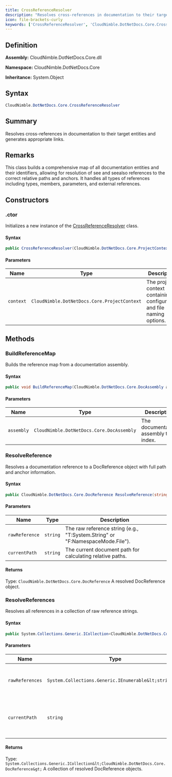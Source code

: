 ```yaml
---
title: CrossReferenceResolver
description: "Resolves cross-references in documentation to their target entities and generates appropriate links."
icon: file-brackets-curly
keywords: ['CrossReferenceResolver', 'CloudNimble.DotNetDocs.Core.CrossReferenceResolver', 'CloudNimble.DotNetDocs.Core', 'class', 'System.Object']
---
```


## Definition

**Assembly:** CloudNimble.DotNetDocs.Core.dll

**Namespace:** CloudNimble.DotNetDocs.Core

**Inheritance:** System.Object

## Syntax

```csharp
CloudNimble.DotNetDocs.Core.CrossReferenceResolver
```

## Summary

Resolves cross-references in documentation to their target entities and generates appropriate links.

## Remarks

This class builds a comprehensive map of all documentation entities and their identifiers,
            allowing for resolution of see and seealso references to the correct relative paths and anchors.
            It handles all types of references including types, members, parameters, and external references.

## Constructors

### .ctor

Initializes a new instance of the [CrossReferenceResolver](CrossReferenceResolver) class.

#### Syntax

```csharp
public CrossReferenceResolver(CloudNimble.DotNetDocs.Core.ProjectContext context)
```

#### Parameters

| Name | Type | Description |
|------|------|-------------|
| `context` | `CloudNimble.DotNetDocs.Core.ProjectContext` | The project context containing configuration and file naming options. |

## Methods

### BuildReferenceMap

Builds the reference map from a documentation assembly.

#### Syntax

```csharp
public void BuildReferenceMap(CloudNimble.DotNetDocs.Core.DocAssembly assembly)
```

#### Parameters

| Name | Type | Description |
|------|------|-------------|
| `assembly` | `CloudNimble.DotNetDocs.Core.DocAssembly` | The documentation assembly to index. |

### ResolveReference

Resolves a documentation reference to a DocReference object with full path and anchor information.

#### Syntax

```csharp
public CloudNimble.DotNetDocs.Core.DocReference ResolveReference(string rawReference, string currentPath)
```

#### Parameters

| Name | Type | Description |
|------|------|-------------|
| `rawReference` | `string` | The raw reference string (e.g., "T:System.String" or "F:NamespaceMode.File"). |
| `currentPath` | `string` | The current document path for calculating relative paths. |

#### Returns

Type: `CloudNimble.DotNetDocs.Core.DocReference`
A resolved DocReference object.

### ResolveReferences

Resolves all references in a collection of raw reference strings.

#### Syntax

```csharp
public System.Collections.Generic.ICollection<CloudNimble.DotNetDocs.Core.DocReference> ResolveReferences(System.Collections.Generic.IEnumerable<string> rawReferences, string currentPath)
```

#### Parameters

| Name | Type | Description |
|------|------|-------------|
| `rawReferences` | `System.Collections.Generic.IEnumerable&lt;string&gt;` | The collection of raw reference strings. |
| `currentPath` | `string` | The current document path for calculating relative paths. |

#### Returns

Type: `System.Collections.Generic.ICollection&lt;CloudNimble.DotNetDocs.Core.DocReference&gt;`
A collection of resolved DocReference objects.

